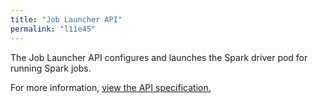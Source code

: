 ```yaml
---
title: "Job Launcher API"
permalink: "l11e45"
---
```


The Job Launcher API configures and launches the Spark driver pod for running Spark jobs.

For more information, [view the API specification.](?open-api=true)